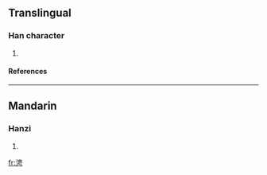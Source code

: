 ==Translingual==
===Han character===
{{Han char|rn=85|rad=水|as=07|sn=10|four=3512<sub>7</sub>|canj=水中田尸 (ELWS)}}
# {{defn|Han|sort=水07}}
====References====
{{Han ref|kx=0626.020|dkj=17520|hdz=31624.020|uh=6D84|ud=28036|bh=D263|bd=53859}}

----
==Mandarin==
===Hanzi===
{{cmn-hanzi|pin=[[pīn]] (pin1)|wg=p'in<sup>1</sup>}}
# {{defn|Mandarin}}

[[fr:涄]]